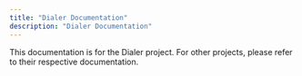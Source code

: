 ```yaml
---
title: "Dialer Documentation"
description: "Dialer Documentation"
---
```


<Note>
This documentation is for the Dialer project. For other projects, please refer to their respective documentation.
</Note>
